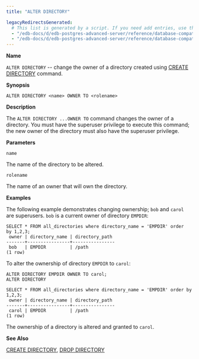 ```yaml
---
title: "ALTER DIRECTORY"

legacyRedirectsGenerated:
  # This list is generated by a script. If you need add entries, use the `legacyRedirects` key.
  - "/edb-docs/d/edb-postgres-advanced-server/reference/database-compatibility-for-oracle-developers-sql-guide/13/alter_directory.html"
  - "/edb-docs/d/edb-postgres-advanced-server/reference/database-compatibility-for-oracle-developers-sql-guide/latest/alter_directory.html"
---
```


<div id="alter_directory" class="registered_link"></div>

**Name**

`ALTER DIRECTORY` -- change the owner of a directory created using [CREATE DIRECTORY](22_create_directory/#create_directory) command.

**Synopsis**

```text
ALTER DIRECTORY <name> OWNER TO <rolename>
```

**Description**

The `ALTER DIRECTORY ...OWNER TO` command changes the owner of a directory. You must have the superuser privilege to execute this command; the new owner of the directory must also have the superuser privilege.

**Parameters**

`name`

 The name of the directory to be altered.

`rolename`

 The name of an owner that will own the directory.

**Examples**

The following example demonstrates changing ownership; `bob` and `carol` are superusers. `bob` is a current owner of directory `EMPDIR`:

```text
SELECT * FROM all_directories where directory_name = 'EMPDIR' order
by 1,2,3;
 owner | directory_name | directory_path
-------+----------------+----------------
 bob   | EMPDIR         | /path
(1 row)
```

To alter the ownership of directory `EMPDIR` to `carol`:

```text
ALTER DIRECTORY EMPDIR OWNER TO carol;
ALTER DIRECTORY

SELECT * FROM all_directories where directory_name = 'EMPDIR' order by
1,2,3;
 owner | directory_name | directory_path
-------+----------------+----------------
 carol | EMPDIR         | /path
(1 row)
```

The ownership of a directory is altered and granted to `carol`.

**See Also**

[CREATE DIRECTORY](22_create_directory/#create_directory), [DROP DIRECTORY](46_drop_directory/#drop_directory)
